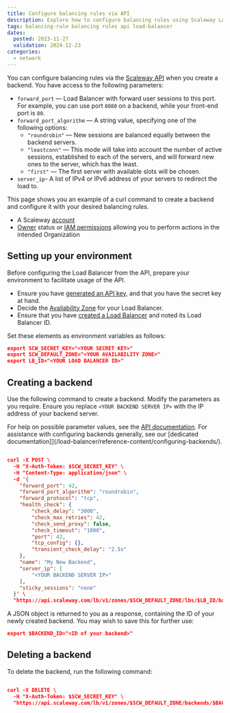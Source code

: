 ```yaml
---
title: Configure balancing rules via API
description: Explore how to configure balancing rules using Scaleway Load Balancer API and CLI. Enhance your network setup with efficient routing and load distribution strategies.
tags: balancing-rule balancing rules api load-balancer
dates:
  posted: 2023-11-27
  validation: 2024-12-23
categories:
  - network
---
```


You can configure balancing rules via the [Scaleway API](https://www.scaleway.com/en/developers/api/) when you create a backend. You have access to the following parameters:

- `forward_port` — Load Balancer with forward user sessions to this port. For example, you can use port `8080` on a backend, while your front-end port is `80`.
- `forward_port_algorithm` — A string value, specifying one of the following options:
  - `"roundrobin"` — New sessions are balanced equally between the backend servers.
  - `"leastconn"` — This mode will take into account the number of active sessions, established to each of the servers, and will forward new ones to the server, which has the least.
  - `"first"` — The first server with available slots will be chosen.
- `server_ip`- A list of IPv4 or IPv6 address of your servers to redirect the load to.

This page shows you an example of a curl command to create a backend and configure it with your desired balancing rules.

<Requirements />

- A Scaleway [account](https://console.scaleway.com)
- [Owner](/iam/concepts/#owner) status or [IAM permissions](/iam/concepts/#permission) allowing you to perform actions in the intended Organization

## Setting up your environment

Before configuring the Load Balancer from the API, prepare your environment to facilitate usage of the API.

- Ensure you have [generated an API key](/iam/how-to/create-api-keys/), and that you have the secret key at hand.
- Decide the [Availability Zone](https://www.scaleway.com/en/developers/api/load-balancer/zoned-api/#technical-information) for your Load Balancer.
- Ensure that you have [created a Load Balancer](/load-balancer/how-to/create-load-balancer/#how-to-create-a-load-balancer) and noted its Load Balancer ID.

Set these elements as environment variables as follows:

```json
export SCW_SECRET_KEY="<YOUR SECRET KEY>"
export SCW_DEFAULT_ZONE="<YOUR AVAILABILITY ZONE>"
export LB_ID="<YOUR LOAD BALANCER ID>"
```


## Creating a backend

Use the following command to create a backend. Modify the parameters as you require. Ensure you replace `<YOUR BACKEND SERVER IP>` with the IP address of your backend server.

For help on possible parameter values, see the [API documentation](https://www.scaleway.com/en/developers/api/load-balancer/zoned-api/#path-backends-create-a-backend-for-a-given-load-balancer). For assistance with configuring backends generally, see our [dedicated documentation]](/load-balancer/reference-content/configuring-backends/).

```json

curl -X POST \
  -H "X-Auth-Token: $SCW_SECRET_KEY" \
  -H "Content-Type: application/json" \
  -d '{
    "forward_port": 42,
    "forward_port_algorithm": "roundrobin",
    "forward_protocol": "tcp",
    "health_check": {
        "check_delay": "3000",
        "check_max_retries": 42,
        "check_send_proxy": false,
        "check_timeout": "1000",
        "port": 42,
        "tcp_config": {},
        "transient_check_delay": "2.5s"
    },
    "name": "My New Backend",
    "server_ip": [
        "<YOUR BACKEND SERVER IP>"
    ],
    "sticky_sessions": "none"
  }' \
  "https://api.scaleway.com/lb/v1/zones/$SCW_DEFAULT_ZONE/lbs/$LB_ID/backends"
  ```

A JSON object is returned to you as a response, containing the ID of your newly created backend. You may wish to save this for further use:

```json
export $BACKEND_ID="<ID of your backend>"
```

## Deleting a backend

To delete the backend, run the following command:

```json

curl -X DELETE \
  -H "X-Auth-Token: $SCW_SECRET_KEY" \
  "https://api.scaleway.com/lb/v1/zones/$SCW_DEFAULT_ZONE/backends/$BACKEND_ID"

```